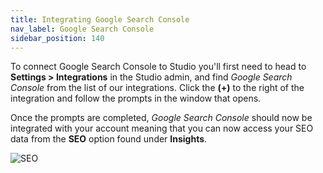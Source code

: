 ```yaml
---
title: Integrating Google Search Console
nav_label: Google Search Console
sidebar_position: 140
---
```


To connect Google Search Console to Studio you'll first need to head to **Settings > Integrations** in the Studio
admin, and find *Google Search Console* from the list of our integrations. Click the **(+)** to the right of the
integration and follow the prompts in the window that opens.

Once the prompts are completed, *Google Search Console* should now be integrated with your account meaning that you can
now access your SEO data from the **SEO** option found under **Insights**.

 ![SEO](/assets/studio/screely-1645215321930.png) 

